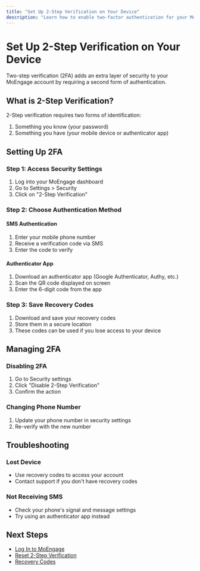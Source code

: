 ```yaml
---
title: "Set Up 2-Step Verification on Your Device"
description: "Learn how to enable two-factor authentication for your MoEngage account"
---
```


# Set Up 2-Step Verification on Your Device

Two-step verification (2FA) adds an extra layer of security to your MoEngage account by requiring a second form of authentication.

## What is 2-Step Verification?

2-Step verification requires two forms of identification:
1. Something you know (your password)
2. Something you have (your mobile device or authenticator app)

## Setting Up 2FA

### Step 1: Access Security Settings
1. Log into your MoEngage dashboard
2. Go to Settings > Security
3. Click on "2-Step Verification"

### Step 2: Choose Authentication Method

#### SMS Authentication
1. Enter your mobile phone number
2. Receive a verification code via SMS
3. Enter the code to verify

#### Authenticator App
1. Download an authenticator app (Google Authenticator, Authy, etc.)
2. Scan the QR code displayed on screen
3. Enter the 6-digit code from the app

### Step 3: Save Recovery Codes
1. Download and save your recovery codes
2. Store them in a secure location
3. These codes can be used if you lose access to your device

## Managing 2FA

### Disabling 2FA
1. Go to Security settings
2. Click "Disable 2-Step Verification"
3. Confirm the action

### Changing Phone Number
1. Update your phone number in security settings
2. Re-verify with the new number

## Troubleshooting

### Lost Device
- Use recovery codes to access your account
- Contact support if you don't have recovery codes

### Not Receiving SMS
- Check your phone's signal and message settings
- Try using an authenticator app instead

## Next Steps

- [Log In to MoEngage](/log-in-to-moengage)
- [Reset 2-Step Verification](/reset-2-step-verification-on-your-device)
- [Recovery Codes](/recovery-codes)
